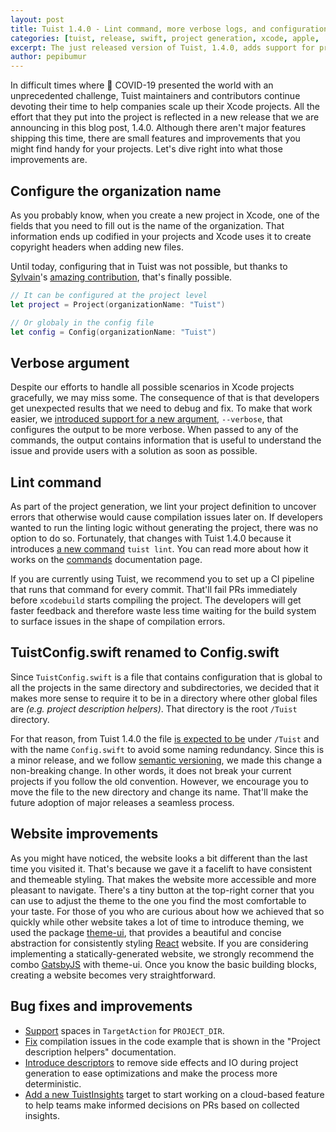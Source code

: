 ```yaml
---
layout: post
title: Tuist 1.4.0 - Lint command, more verbose logs, and configuration of the project organization
categories: [tuist, release, swift, project generation, xcode, apple, '1.4.0']
excerpt: The just released version of Tuist, 1.4.0, adds support for printing more verbose logs, and configuring the Xcode organization.
author: pepibumur
---
```


In difficult times where 🦠 COVID-19 presented the world with an unprecedented challenge,
Tuist maintainers and contributors continue devoting their time to help companies scale up their Xcode projects.
All the effort that they put into the project is reflected in a new release that we are announcing in this blog post, 1.4.0.
Although there aren't major features shipping this time, there are small features and improvements that you might find handy for your projects.
Let's dive right into what those improvements are.

## Configure the organization name

As you probably know,
when you create a new project in Xcode,
one of the fields that you need to fill out is the name of the organization.
That information ends up codified in your projects
and Xcode uses it to create copyright headers when adding new files.

Until today,
configuring that in Tuist was not possible,
but thanks to [Sylvain](https://github.com/c0diq)'s [amazing contribution](https://github.com/tuist/tuist/pull/1062),
that's finally possible.

```swift
// It can be configured at the project level
let project = Project(organizationName: "Tuist")

// Or globaly in the config file
let config = Config(organizationName: "Tuist")
```

## Verbose argument

Despite our efforts to handle all possible scenarios in Xcode projects gracefully,
we may miss some.
The consequence of that is that developers get unexpected results that we need to debug and fix.
To make that work easier,
we [introduced support for a new argument](https://github.com/tuist/tuist/pull/1027), `--verbose`,
that configures the output to be more verbose.
When passed to any of the commands,
the output contains information that is useful to understand the issue and provide users with a solution as soon as possible.

## Lint command

As part of the project generation,
we lint your project definition to uncover errors that otherwise would cause compilation issues later on.
If developers wanted to run the linting logic without generating the project,
there was no option to do so.
Fortunately, that changes with Tuist 1.4.0 because it introduces [a new command](https://github.com/tuist/tuist/pull/1043) `tuist lint`.
You can read more about how it works on the [commands](/docs/commands/lint-project/) documentation page.

If you are currently using Tuist,
we recommend you to set up a CI pipeline that runs that command for every commit.
That'll fail PRs immediately before `xcodebuild` starts compiling the project.
The developers will get faster feedback and therefore waste less time waiting for the build system to surface issues in the shape of compilation errors.

## TuistConfig.swift renamed to Config.swift

Since `TuistConfig.swift` is a file that contains configuration that is global to all the projects in the same directory and subdirectories,
we decided that it makes more sense to require it to be in a directory where other global files are _(e.g. project description helpers)_.
That directory is the root `/Tuist` directory.

For that reason, from Tuist 1.4.0 the file [is expected to be](https://github.com/tuist/tuist/pull/1083) under `/Tuist` and with the name `Config.swift` to avoid some naming redundancy.
Since this is a minor release,
and we follow [semantic versioning](https://semver.org/),
we made this change a non-breaking change.
In other words,
it does not break your current projects if you follow the old convention.
However,
we encourage you to move the file to the new directory and change its name.
That'll make the future adoption of major releases a seamless process.

## Website improvements

As you might have noticed,
the website looks a bit different than the last time you visited it.
That's because we gave it a facelift to have consistent and themeable styling.
That makes the website more accessible and more pleasant to navigate.
There's a tiny button at the top-right corner that you can use to adjust the theme to the one you find the most comfortable to your taste.
For those of you who are curious about how we achieved that so quickly while other website takes a lot of time to introduce theming,
we used the package [theme-ui](https://theme-ui.com/),
that provides a beautiful and concise abstraction for consistently styling [React](https://reactjs.org/) website.
If you are considering implementing a statically-generated website,
we strongly recommend the combo [GatsbyJS](https://www.gatsbyjs.org/) with theme-ui.
Once you know the basic building blocks,
creating a website becomes very straightforward.

## Bug fixes and improvements

- [Support](https://github.com/tuist/tuist/pull/1037) spaces in `TargetAction` for `PROJECT_DIR`.
- [Fix](https://github.com/tuist/tuist/pull/1081) compilation issues in the code example that is shown in the "Project description helpers" documentation.
- [Introduce descriptors](https://github.com/tuist/tuist/pull/1007) to remove side effects and IO during project generation to ease optimizations and make the process more deterministic.
- [Add a new TuistInsights](https://github.com/tuist/tuist/pull/1084) target to start working on a cloud-based feature to help teams make informed decisions on PRs based on collected insights.
